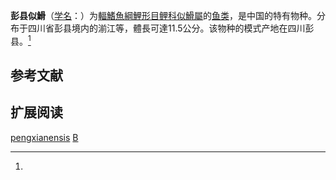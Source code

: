 {{Speciesbox
| name = 彭县似䱻
| status = NE
| status_system = IUCN3.1
| image = 
| genus = Belligobio
| species = pengxianensis
| authority = Lo, Yao et Chen, 1977<ref name='id6097'>{{cite web| url =http://www.bioinfo.cn/db05/BjdwSpecies.php?action=view&id=6097| title =彭县似䱻| work =中国动物物种编目数据库| publisher =中国科学院微生物研究所| author =中国科学院动物研究所| accessdate =2009-04-11| deadurl =yes| archiveurl =https://web.archive.org/web/20160305003528/http://www.bioinfo.cn/db05/BjdwSpecies.php?action=view&id=6097| archivedate =2016-03-05}}</ref>
| synonyms = 
}}

'''彭县似䱻'''（[[学名|学名]]：{{lang|la|''Belligobio pengxianensis''}}）为[[輻鰭魚綱|輻鰭魚綱]][[鯉形目|鯉形目]][[鲤科|鲤科]][[似䱻屬|似䱻屬]]的[[鱼类|鱼类]]，是中国的特有物种。分布于四川省彭县境内的湔江等，體長可達11.5公分。该物种的模式产地在四川彭县。<ref name='id6097'/>

== 参考文献 ==
{{reflist}}

== 扩展阅读 ==
{{refbegin}}
{{wikispecies-inline|Belligobio pengxianensis|彭县似䱻}}
{{refend}}
{{Taxonbar|from=Q3759932}}

[[Category:似䱻屬|pengxianensis]]
[[Category:1977年描述的魚類|B]]


{{鯉形目小作品}}